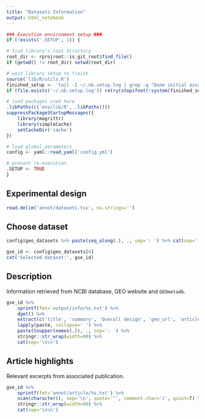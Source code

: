 ```yaml
---
title: "Datasets Information"
output: html_notebook
---
```

```r
### Execution environment setup ###
if (!exists('.SETUP', 1)) {

# find library's root directory
root_dir <- rprojroot::is_git_root$find_file()
if (getwd() != root_dir) setwd(root_dir)

# wait library setup to finish
source('lib/R/utils.R')
finished_setup <- 'tail -1 ~/.nb.setup.log | grep -q "Done initial azure notebooks environment setup"'
if (file.exists('~/.nb.setup.log')) retry(stopifnot(!system(finished_setup)), times=100, delay=5)

# load packages used here
.libPaths(c('env/lib/R', .libPaths()))
suppressPackageStartupMessages({
    library(magrittr)
    library(simpleCache)
    setCacheDir('cache')
})

# load global parameters
config <- yaml::read_yaml('config.yml')

# prevent re-execution
.SETUP <- TRUE
}
```

## Experimental design
```r
read.delim('annot/datasets.tsv', na.strings='')
```

## Choose dataset
```r
config$geo_datasets %>% paste(seq_along(.), ., sep=': ') %>% cat(sep=', ')
```
```r
gse_id <- config$geo_datasets[8]
cat('Selected dataset:', gse_id)
```

## Description
Information retrieved from NCBI database, GEO website and `GEOmetadb`.
```r
gse_id %>%
    sprintf(fmt='output/info/%s.txt') %>%
    dget() %>%
    extract(c('title', 'summary', 'Overall design', 'geo_url', 'article_url', 'article_title', 'article_abstract')) %>%
    lapply(paste, collapse=' ') %>%
    paste(toupper(names(.)), ., sep=': ') %>%
    stringr::str_wrap(width=90) %>%
    cat(sep='\n\n')
```

## Article highlights
Relevant excerpts from associated publication.
```r
gse_id %>%
    sprintf(fmt='annot/article/%s.txt') %>%
    scan(character(), sep='\n', quote='"', comment.char='(', quiet=T) %>%
    stringr::str_wrap(width=90) %>%
    cat(sep='\n\n')
```
